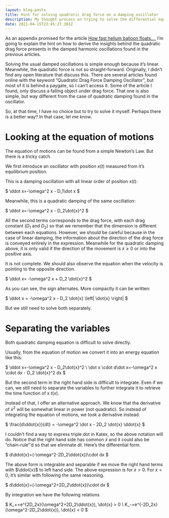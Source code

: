 ```yaml
---
layout: blog-posts
title: Hint for solving quadratic drag force on a damping oscillator
description: My thought process on trying to solve the differential equation
date: 2021-04-15T23:45:27.301Z
---
```

As an appendix promised for the article [How fast helium balloon floats...](https://maulana.id/blog/2021--04--11--17--how-fast-helium-balloon-floats/), I’m going to explain the hint on how to derive the insights behind the quadratic drag force presents in the damped harmonic oscillations found in the previous articles.

Solving the usual damped oscillations is simple enough because it’s linear. Meanwhile, the quadratic force is not so straight-forward. Originally, I didn’t find any open literature that discuss this. There are several articles found online with the keyword “Quadratic Drag Force Damping Oscillator”, but most of it is behind a paygate, so I can’t access it. Some of the article I found, only discuss a falling object under drag force. That one is also simple, but way different from the case of quadratic damping found in the oscillator.

So, at that time, I have no choice but to try to solve it myself. Perhaps there is a better way? In that case, let me know.

# Looking at the equation of motions

The equation of motions can be found from a simple Newton’s Law. But there is a tricky catch.

We first introduce an oscillator with position $x(t)$ measured from it’s equilibrium position.

This is a damping oscillation with all linear order of position $x(t)$:

$
\ddot x=-\omega^2 x - D_1\dot x
$

Meanwhile, this is a quadratic damping of the same oscillation:

$
\ddot x=-\omega^2 x - D_2\dot{x}^2
$

All the second terms corresponds to the drag force, with each drag constant ($D_1$ and $D_2$) so that we remember that the dimension is different between each equations. However, we should be careful because in the case of linear damping, the information about the direction of the drag force is conveyed entirely in the expression. Meanwhile for the quadratic damping above, it is only valid if the direction of the movement is $\dot{x}\ge0$ or into the positive axis.

It is not complete. We should also observe the equation when the velocity is pointing to the opposite direction.

$
\ddot x= -\omega^2 x + D_2 \dot{x}^2
$

As you can see, the sign alternates. More compactly it can be written:

$
\ddot x = -\omega^2 x - D_2 \dot{x} \left| \dot{x} \right|
$

But we still need to solve both separately.

# Separating the variables

Both quadratic damping equation is difficult to solve directly.

Usually, from the equation of motion we convert it into an energy equation like this:

$
\ddot x=-\omega^2 x - D_2\dot{x}^2 \\
\dot x \cdot d\dot x=-\omega^2 x \cdot dx - D_2 \dot{x}^2 dx
$

But the second term in the right hand side is difficult to integrate. Even if we can, we still need to separate the variables to further integrate it to retrieve the time function of x $t(x)$.

Instead of that, I offer an alternative approach. We know that the derivative of $\dot{x}^2$ will be somewhat linear in power (not quadratic). So instead of integrating the equation of motions, we took a derivative instead.

$
\frac{d\ddot{x}}{dt} = -\omega^2 \dot x - 2D_2 \dot{x} \ddot{x}
$

I couldn’t find a way to express triple dot in Katex, so the above notation will do. Notice that the right hand side has common $\dot{x}$ and it could also be “chain-rule”’d so that we eliminate $dt$. Here’s the differential form.

$
d\ddot{x}=(-\omega^2-2D_2\ddot{x})\cdot dx
$

The above form is integrable and separable if we move the right hand terms with $\ddot{x}$ to left hand side. The above expression is for $\dot{x}>0$. For $\dot{x}<0$, it’s similar with following the same reasoning.

$
d\ddot{x}=(-\omega^2+2D_2\ddot{x})\cdot dx
$

By integration we have the following relations

$
K_+=e^{2D_2x}(\omega^2+2D_2\ddot{x}), \dot{x} > 0 \\
K_-=e^{-2D_2x}(\omega^2-2D_2\ddot{x}), \dot{x} < 0
$
